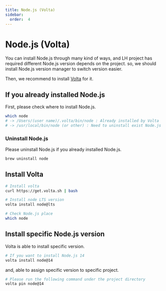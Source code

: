 ```yaml
---
title: Node.js (Volta)
sidebar:
  order:  4
---
```


# Node.js (Volta)

You can install Node.js through many kind of ways, and LH project has required different Node.js version depends on the project. so, we should install Node.js version manager to switch version easier.

Then, we recommend to install [Volta](https://volta.sh/) for it.

## If you already installed Node.js

First, please check where to install Node.js.

```bash
which node
# -> /Users/(user name)/.volta/bin/node : Already installed by Volta
# -> /usr/local/bin/node (or other) : Need to uninstall exist Node.js
```

### Uninstall Node.js

Please uninstall Node.js if you already installed Node.js.

```bash
brew uninstall node
```

## Install Volta

```bash
# Install volta
curl https://get.volta.sh | bash

# Install node LTS version
volta install node@lts

# Check Node.js place
which node
```

## Install specific Node.js version

Volta is able to install specific version.

```bash
# If you want to install Node.js 14
volta install node@14
```

and, able to assign specific version to specific project.

```bash
# Please run the following command under the project directory
volta pin node@14
```
